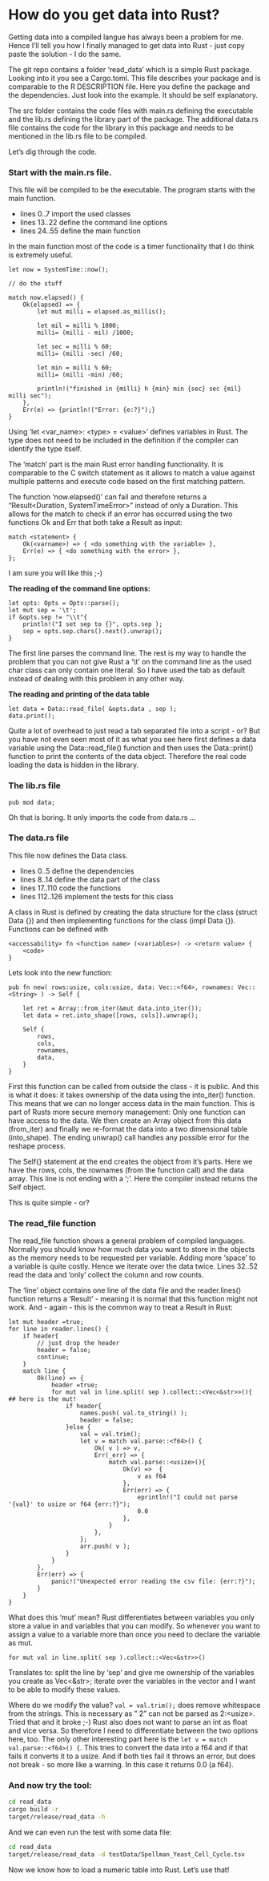 # How do you get data into Rust?

Getting data into a compiled langue has always been a problem for me.
Hence I'll tell you how I finally managed to get data into Rust - just copy paste the solution - I do the same.

The git repo contains a folder 'read_data' which is a simple Rust package.
Looking into it you see a Cargo.toml. This file describes your package and is comparable to the R DESCRIPTION file.
Here you define the package and the dependencies. Just look into the example. It should be self explanatory.

The src folder contains the code files with main.rs defining the executable and the lib.rs defining the library part of the package.
The additional data.rs file contains the code for the library in this package and needs to be mentioned in the lib.rs file to be compiled.


Let's dig through the code.


### Start with the main.rs file. 

This file will be compiled to be the executable. The program starts with the main function.

- lines 0..7   import the used classes
- lines 13..22 define the command line options
- lines 24..55 define the main function

In the main function most of the code is a timer functionality that I do think is extremely useful.

```
let now = SystemTime::now();

// do the stuff

match now.elapsed() {
    Ok(elapsed) => {
        let mut milli = elapsed.as_millis();
        
        let mil = milli % 1000;
        milli= (milli - mil) /1000;

        let sec = milli % 60;
        milli= (milli -sec) /60;

        let min = milli % 60;
        milli= (milli -min) /60;

        println!("finished in {milli} h {min} min {sec} sec {mil} milli sec");
    },
    Err(e) => {println!("Error: {e:?}");}
}
```

Using 'let \<var_name\>: \<type\> = \<value\>' defines variables in Rust.
The type does not need to be included in the definition if the compiler can identify the type itself.


The 'match' part is the main Rust error handling functionality. It is comparable to the C switch statement as it allows to match a value against multiple patterns and execute code based on the first matching pattern. 

The function 'now.elapsed()' can fail and therefore returns a "Result\<Duration, SystemTimeError\>" instead of only a Duration.
This allows for the match to check if an error has occurred using the two functions Ok and Err that both take a Result as input:

```
match <statement> {
    Ok(<varname>) => { <do something with the variable> },
    Err(e) => { <do something with the error> },
};
```

I am sure you will like this ;-)


**The reading of the command line options:** 

```
let opts: Opts = Opts::parse();
let mut sep = '\t';
if &opts.sep != "\\t"{
    println!("I set sep to {}", opts.sep );
    sep = opts.sep.chars().next().unwrap(); 
}
```

The first line parses the command line. The rest is my way to handle the problem that you can not give Rust a '\\t' on the command line as the used char class can only contain one literal.
So I have used the tab as default instead of dealing with this problem in any other way.

**The reading and printing of the data table**

```
let data = Data::read_file( &opts.data , sep );
data.print();
```

Quite a lot of overhead to just read a tab separated file into a script - or?
But you have not even seen most of it as what you see here first defines a data variable using the Data::read_file() function and then uses the Data::print() function to print the contents of the data object. Therefore the real code loading the data is hidden in the library.

### The lib.rs file

```
pub mod data;
```

Oh that is boring. It only imports the code from data.rs ...

### The data.rs file

This file now defines the Data class.

- lines 0..5 define the dependencies
- lines 8..14 define the data part of the class
- lines 17..110 code the functions
- lines 112..126 implement the tests for this class

A class in Rust is defined by creating the data structure for the class (struct Data {}) and then implementing functions for the class (impl Data {}).
Functions can be defined with 

```
<accessability> fn <function name> (<variables>) -> <return value> { 
	<code> 
} 
```

Lets look into the new function:

```
pub fn new( rows:usize, cols:usize, data: Vec::<f64>, rownames: Vec::<String> ) -> Self {

	let ret = Array::from_iter(&mut data.into_iter());
	let data = ret.into_shape([rows, cols]).unwrap();

	Self {
		rows, 
		cols,
		rownames,
		data,
	}
}
```

First this function can be called from outside the class - it is public. And this is what it does: it takes ownership of the data using the into_iter() function. This means that we can no longer access data in the main function. This is part of Rusts more secure memory management: Only one function can have access to the data. We then create an Array object from this data (from_iter) and finally we re-format the data into a two dimensional table (into_shape). The ending unwrap() call handles any possible error for the reshape process. 

The Self{} statement at the end creates the object from it's parts. Here we have the rows, cols, the rownames (from the function call) and the data array. This line is not ending with a ';'. Here the compiler instead returns the Self object. 

This is quite simple - or?

### The read_file function

The read_file function shows a general problem of compiled languages.
Normally you should know how much data you want to store in the objects as the memory needs to be requested per variable.
Adding more 'space' to a variable is quite costly. Hence we iterate over the data twice. Lines 32..52 read the data and 'only' collect the column and row counts.

The 'line' object contains one line of the data file and the reader.lines() function returns a 'Result' - meaning it is normal that this function might not work.
And - again - this is the common way to treat a Result in Rust:

```
let mut header =true;
for line in reader.lines() {
    if header{
        // just drop the header
        header = false;
        continue;
    }
    match line {
        Ok(line) => {
            header =true;
            for mut val in line.split( sep ).collect::<Vec<&str>>(){ ## here is the mut!
                if header{
                    names.push( val.to_string() );
                    header = false;
                }else {
                    val = val.trim();
                    let v = match val.parse::<f64>() {
                        Ok( v ) => v,
                        Err(_err) => {
                            match val.parse::<usize>(){
                                Ok(v) =>  { 
                                    v as f64
                                },
                                Err(err) => {
                                    eprintln!("I could not parse '{val}' to usize or f64 {err:?}");
                                    0.0
                                },
                            }
                        },
                    };
                    arr.push( v );
                }
            }
        },
        Err(err) => {
            panic!("Unexpected error reading the csv file: {err:?}");
        }
    }
}
```

What does this 'mut' mean? Rust differentiates between variables you only store a value in and variables that you can modify.
So whenever you want to assign a value to a variable more than once you need to declare the variable as mut.

```
for mut val in line.split( sep ).collect::<Vec<&str>>()
```

Translates to: split the line by 'sep' and give me ownership of the variables you create as Vec\<&str\>; iterate over the variables in the vector and I want to be able to modify these values.

Where do we modify the value? ``val = val.trim();`` does remove whitespace from the strings. This is necessary as " 2" can not be parsed as 2:\<usize\>. Tried that and it broke ;-)
Rust also does not want to parse an int as float and vice versa. So therefore I need to differentiate between the two options here, too. 
The only other interesting part here is the ``let v = match val.parse::<f64>() {``. This tries to convert the data into a f64 and if that fails it converts it to a usize. And if both ties fail it throws an error, but does not break - so more like a warning. In this case it returns 0.0 (a f64).


### And now try the tool:


```bash
cd read_data
cargo build -r
target/release/read_data -h
```

And we can even run the test with some data file:

```bash
cd read_data
target/release/read_data -d testData/Spellman_Yeast_Cell_Cycle.tsv
```

Now we know how to load a numeric table into Rust. Let's use that!